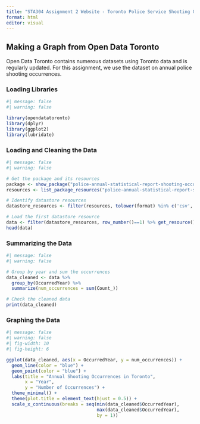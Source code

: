 ---
title: "STA304 Assignment 2 Website - Toronto Police Service Shooting Occurrences"
format: html
editor: visual
---

## Making a Graph from Open Data Toronto

Open Data Toronto contains numerous datasets using Toronto data and is regularly updated. For this assignment, we use the dataset on annual police shooting occurrences.

### Loading Libraries

```{r}
#| message: false
#| warning: false

library(opendatatoronto)
library(dplyr)
library(ggplot2)
library(lubridate)
```

### Loading and Cleaning the Data

```{r}
#| message: false
#| warning: false

# Get the package and its resources
package <- show_package("police-annual-statistical-report-shooting-occurrences")
resources <- list_package_resources("police-annual-statistical-report-shooting-occurrences")

# Identify datastore resources
datastore_resources <- filter(resources, tolower(format) %in% c('csv', 'geojson'))

# Load the first datastore resource
data <- filter(datastore_resources, row_number()==1) %>% get_resource()
head(data)
```

### Summarizing the Data

```{r}
#| message: false
#| warning: false

# Group by year and sum the occurrences
data_cleaned <- data %>%
  group_by(OccurredYear) %>%
  summarize(num_occurrences = sum(Count_))

# Check the cleaned data
print(data_cleaned)
```

### Graphing the Data

```{r}
#| message: false
#| warning: false
#| fig-width: 10
#| fig-height: 6

ggplot(data_cleaned, aes(x = OccurredYear, y = num_occurrences)) +
  geom_line(color = "blue") +
  geom_point(color = "blue") +
  labs(title = "Annual Shooting Occurrences in Toronto",
       x = "Year",
       y = "Number of Occurrences") +
  theme_minimal() +
  theme(plot.title = element_text(hjust = 0.5)) +
  scale_x_continuous(breaks = seq(min(data_cleaned$OccurredYear), 
                                  max(data_cleaned$OccurredYear), 
                                  by = 1))
```

